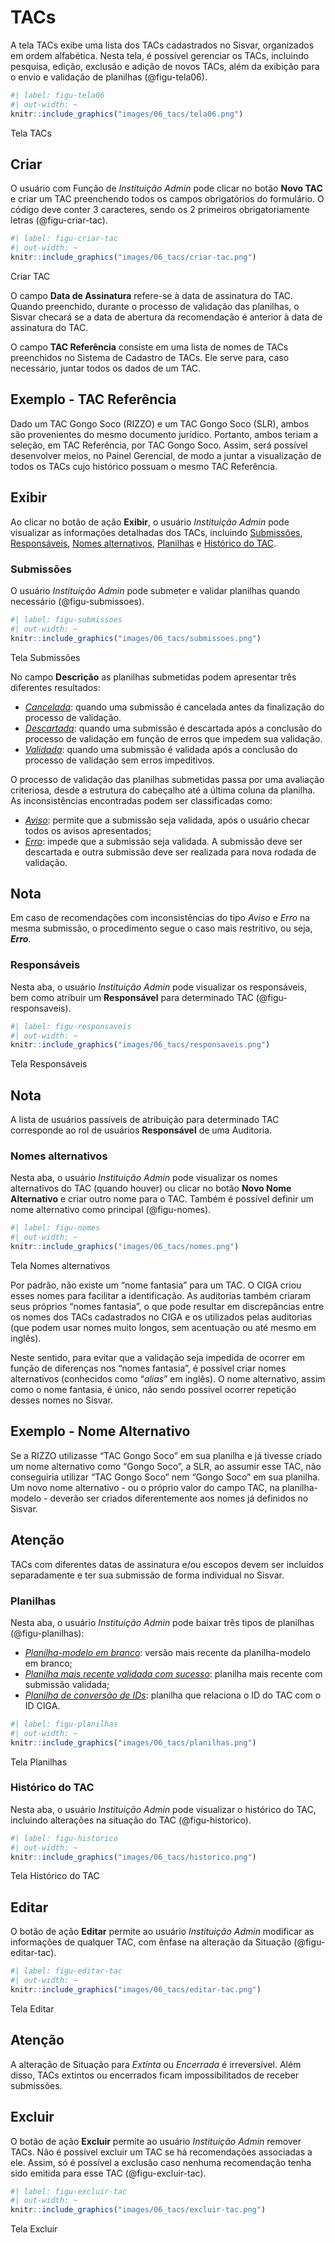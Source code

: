 # TACs {#sec-tacs}

A tela TACs exibe uma lista dos TACs cadastrados no Sisvar, organizados em ordem alfabética. Nesta tela, é possível gerenciar os TACs, incluindo pesquisa, edição, exclusão e adição de novos TACs, além da exibição para o envio e validação de planilhas (@figu-tela06).

::: {#figu-tela06}
```r
#| label: figu-tela06
#| out-width: ~
knitr::include_graphics("images/06_tacs/tela06.png")
```
Tela TACs
:::

## Criar
O usuário com Função de *Instituição Admin* pode clicar no botão **Novo TAC** e criar um TAC preenchendo todos os campos obrigatórios do formulário. O código deve conter 3 caracteres, sendo os 2 primeiros obrigatoriamente letras (@figu-criar-tac).

::: {#figu-criar-tac}
```r
#| label: figu-criar-tac
#| out-width: ~
knitr::include_graphics("images/06_tacs/criar-tac.png")
```
Criar TAC
:::

O campo **Data de Assinatura** refere-se à data de assinatura do TAC. Quando preenchido, durante o processo de validação das planilhas, o Sisvar checará se a data de abertura da recomendação é anterior à data de assinatura do TAC.

O campo **TAC Referência** consiste em uma lista de nomes de TACs preenchidos no Sistema de Cadastro de TACs. Ele serve para, caso necessário, juntar todos os dados de um TAC. 

:::callout-tip
## Exemplo - TAC Referência
Dado um TAC Gongo Soco (RIZZO) e um TAC Gongo Soco (SLR), ambos são provenientes do mesmo documento jurídico. Portanto, ambos teriam a seleção, em TAC Referência, por TAC Gongo Soco. Assim, será possível desenvolver meios, no Painel Gerencial, de modo a juntar a visualização de todos os TACs cujo histórico possuam o mesmo TAC Referência.
:::

## Exibir
Ao clicar no botão de ação **Exibir**, o usuário *Instituição Admin* pode visualizar as informações detalhadas dos TACs, incluindo [Submissões](#sec-submissoes), [Responsáveis](#sec-responsaveis), [Nomes alternativos](#sec-nomes), [Planilhas](#sec-planilhas) e [Histórico do TAC](#sec-historico).

### Submissões {#sec-submissoes}
O usuário *Instituição Admin* pode submeter e validar planilhas quando necessário (@figu-submissoes). 

::: {#figu-submissoes}
```r
#| label: figu-submissoes
#| out-width: ~
knitr::include_graphics("images/06_tacs/submissoes.png")
```
Tela Submissões
:::

No campo **Descrição** as planilhas submetidas podem apresentar três diferentes resultados:

- *<u>Cancelada</u>*: quando uma submissão é cancelada antes da finalização do processo de validação.
- *<u>Descartada</u>*: quando uma submissão é descartada após a conclusão do processo de validação em função de erros que impedem sua validação.
- *<u>Validada</u>*: quando uma submissão é validada após a conclusão do processo de validação sem erros impeditivos.

O processo de validação das planilhas submetidas passa por uma avaliação criteriosa, desde a estrutura do cabeçalho até a última coluna da planilha. As inconsistências encontradas podem ser classificadas como:

- *<u>Aviso</u>*: permite que a submissão seja validada, após o usuário checar todos os avisos apresentados;
- *<u>Erro</u>*: impede que a submissão seja validada. A submissão deve ser descartada e outra submissão deve ser realizada para nova rodada de validação.

:::callout-note
## Nota
Em caso de recomendações com inconsistências do tipo *Aviso* e *Erro* na mesma submissão, o procedimento segue o caso mais restritivo, ou seja, ***Erro***.
:::

### Responsáveis {#sec-responsaveis}
Nesta aba, o usuário *Instituição Admin* pode visualizar os responsáveis, bem como atribuir um **Responsável** para determinado TAC (@figu-responsaveis).

::: {#figu-responsaveis}
```r
#| label: figu-responsaveis
#| out-width: ~
knitr::include_graphics("images/06_tacs/responsaveis.png")
```
Tela Responsáveis
:::

:::callout-note
## Nota
A lista de usuários passíveis de atribuição para determinado TAC corresponde ao rol de usuários **Responsável** de uma Auditoria. 
:::

### Nomes alternativos {#sec-nomes}
Nesta aba, o usuário *Instituição Admin* pode visualizar os nomes alternativos do TAC (quando houver) ou clicar no botão **Novo Nome Alternativo** e criar outro nome para o TAC. Também é possível definir um nome alternativo como principal (@figu-nomes).

::: {#figu-nomes}
```r
#| label: figu-nomes
#| out-width: ~
knitr::include_graphics("images/06_tacs/nomes.png")
```
Tela Nomes alternativos
:::

Por padrão, não existe um "nome fantasia" para um TAC. O CIGA criou esses nomes para facilitar a identificação. As auditorias também criaram seus próprios “nomes fantasia”, o que pode resultar em discrepâncias entre os nomes dos TACs cadastrados no CIGA e os utilizados pelas auditorias (que podem usar nomes muito longos, sem acentuação ou até mesmo em inglês).

Neste sentido, para evitar que a validação seja impedida de ocorrer em função de diferenças nos "nomes fantasia", é possível criar nomes alternativos (conhecidos como "_alias_" em inglês). O nome alternativo, assim como o nome fantasia, é único, não sendo possível ocorrer repetição desses nomes no Sisvar.

:::callout-tip
## Exemplo - Nome Alternativo
Se a RIZZO utilizasse "TAC Gongo Soco" em sua planilha e já tivesse criado um nome alternativo como "Gongo Soco", a SLR, ao assumir esse TAC, não conseguiria utilizar "TAC Gongo Soco" nem "Gongo Soco" em sua planilha. Um novo nome alternativo - ou o próprio valor do campo TAC, na planilha-modelo - deverão ser criados diferentemente aos nomes já definidos no Sisvar.
:::

:::callout-important
## Atenção
TACs com diferentes datas de assinatura e/ou escopos devem ser incluídos separadamente e ter sua submissão de forma individual no Sisvar.
:::

### Planilhas {#sec-planilhas}
Nesta aba, o usuário *Instituição Admin* pode baixar três tipos de planilhas (@figu-planilhas):

- *<u>Planilha-modelo em branco</u>*: versão mais recente da planilha-modelo em branco;
- *<u>Planilha mais recente validada com sucesso</u>*: planilha mais recente com submissão validada;
- *<u>Planilha de conversão de IDs</u>*: planilha que relaciona o ID do TAC com o ID CIGA.

::: {#figu-planilhas}
```r
#| label: figu-planilhas
#| out-width: ~
knitr::include_graphics("images/06_tacs/planilhas.png")
```
Tela Planilhas
:::

### Histórico do TAC {#sec-historico}
Nesta aba, o usuário *Instituição Admin* pode visualizar o histórico do TAC, incluindo alterações na situação do TAC (@figu-historico). 

::: {#figu-historico}
```r
#| label: figu-historico
#| out-width: ~
knitr::include_graphics("images/06_tacs/historico.png")
```
Tela Histórico do TAC
:::

## Editar
O botão de ação **Editar** permite ao usuário *Instituição Admin* modificar as informações de qualquer TAC, com ênfase na alteração da Situação (@figu-editar-tac). 

::: {#figu-editar-tac}
```r
#| label: figu-editar-tac
#| out-width: ~
knitr::include_graphics("images/06_tacs/editar-tac.png")
```
Tela Editar
:::

:::callout-important
## Atenção
A alteração de Situação para *Extinta* ou *Encerrada* é irreversível. Além disso, TACs extintos ou encerrados ficam impossibilitados de receber submissões.
:::

## Excluir
O botão de ação **Excluir** permite ao usuário *Instituição Admin* remover TACs. Não é possível excluir um TAC se há recomendações associadas a ele. Assim, só é possível a exclusão caso nenhuma recomendação tenha sido emitida para esse TAC (@figu-excluir-tac).

::: {#figu-excluir-tac}
```r
#| label: figu-excluir-tac
#| out-width: ~
knitr::include_graphics("images/06_tacs/excluir-tac.png")
```
Tela Excluir
:::
